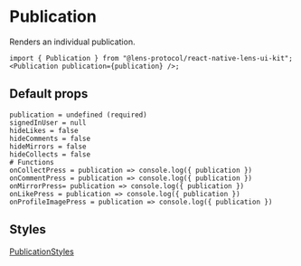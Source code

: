 # Publication

Renders an individual publication.

```tsx
import { Publication } from "@lens-protocol/react-native-lens-ui-kit";
<Publication publication={publication} />;
```

## Default props

```
publication = undefined (required)
signedInUser = null
hideLikes = false
hideComments = false
hideMirrors = false
hideCollects = false
# Functions
onCollectPress = publication => console.log({ publication })
onCommentPress = publication => console.log({ publication })
onMirrorPress= publication => console.log({ publication })
onLikePress = publication => console.log({ publication })
onProfileImagePress = publication => console.log({ publication })
```

## Styles

[PublicationStyles](https://github.com/lens-protocol/react-native-lens-ui-kit/blob/main/src/types.ts#L137)
